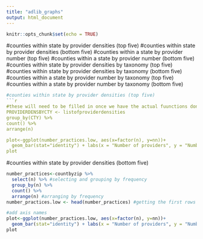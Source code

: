 ```yaml
---
title: "adlib_graphs"
output: html_document
---
```


```r
knitr::opts_chunk$set(echo = TRUE)
```
 


#counties within state by provider densities (top five) 
#counties within state by provider densities (bottom five)
#counties within a state by provider number (top five) 
#counties within a state by provider number (bottom five)
#counties within state by provider densities by taxonomy (top five) 
#counties within state by provider densities by taxonomy (bottom five)
#counties within a state by provider number by taxonomy (top five) 
#counties within a state by provider number by taxonomy (bottom five) 


```r
#counties within state by provider densities (top five) 
```r

#these will need to be filled in once we have the actual fuunctions done
PROVIDERDENSBYCTY <- listofproviderdensities
group_by(CTY) %>%
count() %>%
arrange(n)

plot<-ggplot(number_practices.low, aes(x=factor(n), y=nn))+
  geom_bar(stat="identity") + labs(x = "Number of providers", y = "Number of zip codes")
plot
```

#counties within state by provider densities (bottom five)

```r
number_practices<-countbyzip %>%
  select(n) %>% #selecting and grouping by frequency
  group_by(n) %>%
  count() %>%
  arrange(n) #arranging by frequency
number_practices.low <- head(number_practices) #getting the first rows of the number_pratices and desingnating them as low numbers of practices

#add axis names
plot<-ggplot(number_practices.low, aes(x=factor(n), y=nn))+
  geom_bar(stat="identity") + labs(x = "Number of providers", y = "Number of zip codes")
plot
```
